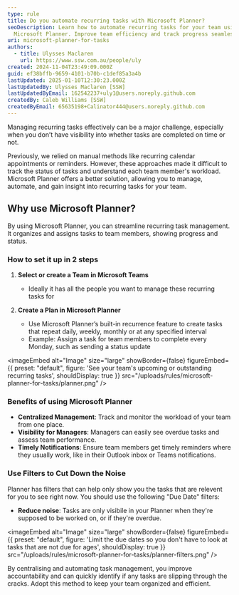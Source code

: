 ```yaml
---
type: rule
title: Do you automate recurring tasks with Microsoft Planner?
seoDescription: Learn how to automate recurring tasks for your team using
  Microsoft Planner. Improve team efficiency and track progress seamlessly.
uri: microsoft-planner-for-tasks
authors:
  - title: Ulysses Maclaren
    url: https://www.ssw.com.au/people/uly
created: 2024-11-04T23:49:09.000Z
guid: ef38bffb-9659-4101-b70b-c1def85a3a4b
lastUpdated: 2025-01-10T12:30:23.000Z
lastUpdatedBy: Ulysses Maclaren [SSW]
lastUpdatedByEmail: 162542237+uly1@users.noreply.github.com
createdBy: Caleb Williams [SSW]
createdByEmail: 65635198+Calinator444@users.noreply.github.com
---
```

Managing recurring tasks effectively can be a major challenge, especially when you don’t have visibility into whether tasks are completed on time or not.

Previously, we relied on manual methods like recurring calendar appointments or reminders. However, these approaches made it difficult to track the status of tasks and understand each team member's workload. Microsoft Planner offers a better solution, allowing you to manage, automate, and gain insight into recurring tasks for your team.
## Why use Microsoft Planner?

By using Microsoft Planner, you can streamline recurring task management. It organizes and assigns tasks to team members, showing progress and status.

### How to set it up in 2 steps

1. **Select or create a Team in Microsoft Teams**

   * Ideally it has all the people you want to manage these recurring tasks for

2. **Create a Plan in Microsoft Planner**

   * Use Microsoft Planner’s built-in recurrence feature to create tasks that repeat daily, weekly, monthly or at any specified interval
   * Example: Assign a task for team members to complete every Monday, such as sending a status update


<imageEmbed
  alt="Image"
  size="large"
  showBorder={false}
  figureEmbed={{
    preset: "default",
    figure: 'See your team\'s upcoming or outstanding recurring tasks',
    shouldDisplay: true
  }}
  src="/uploads/rules/microsoft-planner-for-tasks/planner.png"
/>

### Benefits of using Microsoft Planner

* **Centralized Management**: Track and monitor the workload of your team from one place.
* **Visibility for Managers**: Managers can easily see overdue tasks and assess team performance.
* **Timely Notifications**: Ensure team members get timely reminders where they usually work, like in their Outlook inbox or Teams notifications.

### Use Filters to Cut Down the Noise

Planner has filters that can help only show you the tasks that are relevent for you to see right now. You should use the following "Due Date" filters:

* **Reduce noise**: Tasks are only visibile in your Planner when they're supposed to be worked on, or if they're overdue.


<imageEmbed
  alt="Image"
  size="large"
  showBorder={false}
  figureEmbed={{
    preset: "default",
    figure: 'Limit the due dates so you don\'t have to look at tasks that are not due for ages',
    shouldDisplay: true
  }}
  src="/uploads/rules/microsoft-planner-for-tasks/planner-filters.png"
/>

By centralising and automating task management, you improve accountability and can quickly identify if any tasks are slipping through the cracks. Adopt this method to keep your team organized and efficient.
